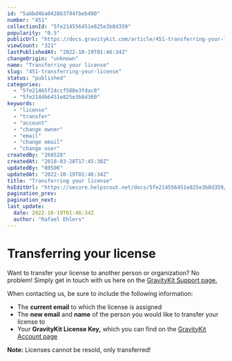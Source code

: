 ```yaml
---
id: "5abbd4ba042863794fbeb490"
number: "451"
collectionId: "5fe214556451e825e3b8d359"
popularity: "0.5"
publicUrl: "https://docs.gravitykit.com/article/451-transferring-your-license"
viewCount: "321"
lastPublishedAt: "2022-10-19T01:46:34Z"
changeOrigin: "unknown"
name: "Transferring your license"
slug: "451-transferring-your-license"
status: "published"
categories: 
  - "5fe21465f24ccf588e3fdac0"
  - "5fe214db6451e825e3b8d360"
keywords: 
  - "license"
  - "transfer"
  - "account"
  - "change owner"
  - "email"
  - "change email"
  - "change user"
createdBy: "268528"
createdAt: "2018-03-28T17:45:30Z"
updatedBy: "80506"
updatedAt: "2022-10-19T01:46:34Z"
title: "Transferring your license"
hsEditUrl: "https://secure.helpscout.net/docs/5fe214556451e825e3b8d359/article/5abbd4ba042863794fbeb490"
pagination_prev: 
pagination_next: 
last_update:
  date: 2022-10-19T01:46:34Z
  author: "Rafael Ehlers"
---
```


# Transferring your license

Want to transfer your license to another person or organization? No problem! Simply get in touch with us here on the [GravityKit Support page.](https://www.gravitykit.com/support/)

When contacting us, be sure to include the following information:

- The **current email** to which the license is assigned
- The **new email** and **name** of the person you would like to transfer your license to
- Your **GravityKit License Key,** which you can find on the [GravityKit Account page](https://www.gravitykit.com/account/)

**Note:** Licenses cannot be resold, only transferred!